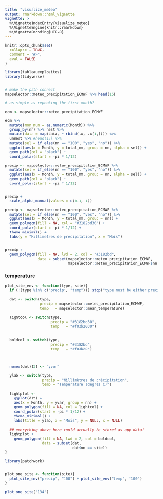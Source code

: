 ```yaml
---
title: "visualize_meteo"
output: rmarkdown::html_vignette
vignette: >
  %\VignetteIndexEntry{visualize_meteo}
  %\VignetteEngine{knitr::rmarkdown}
  %\VignetteEncoding{UTF-8}
---
```


```r
knitr::opts_chunk$set(
  collapse = TRUE,
  comment = "#>",
  eval = FALSE
)
```

```r
library(tableauexplosites)
library(tidyverse)


# make the path connect
mapselector::meteo_precipitation_ECMWF %>% head(15)

# as simple as repeating the first month?

ecm <- mapselector::meteo_precipitation_ECMWF

ecm %>% 
  mutate(mon_num = as.numeric(Month)) %>% 
  group_by(nn) %>% nest %>% 
  mutate(data = map(data, ~ rbind(.x, .x[1,]))) %>% 
  unnest %>% #head(15) %>% 
  mutate(sel = if_else(nn == "100", "yes", "no")) %>% 
  ggplot(aes(x = Month, y = total_mm, group = nn, alpha = sel)) + 
  geom_path(col = "black") +
  coord_polar(start = -pi * 1/12)

precip <- mapselector::meteo_precipitation_ECMWF %>%
  mutate(sel = if_else(nn == "100", "yes", "no")) %>% 
  ggplot(aes(x = Month, y = total_mm, group = nn, alpha = sel)) + 
  geom_path(col = "black") +
  coord_polar(start = -pi * 1/12)


precip + 
  scale_alpha_manual(values = c(0.1, 1))
```


```r
precip <- mapselector::meteo_precipitation_ECMWF %>%
  mutate(sel = if_else(nn == "100", "yes", "no")) %>% 
  ggplot(aes(x = Month, y = total_mm, group = nn)) + 
  geom_polygon(fill = NA, col = "#3182bd30") +
  coord_polar(start = -pi * 1/12) + 
  theme_minimal() + 
  labs(y = "Millimetres de precipitation", x = "Mois")


precip + 
  geom_polygon(fill = NA, lwd = 2, col = "#3182bd",
               data = subset(mapselector::meteo_precipitation_ECMWF,
                             mapselector::meteo_precipitation_ECMWF$nn == "100"))
```


### temperature

```r

plot_site_env <- function(type, site){
  if (!(type %in% c("precip", "temp"))) stop("type must be either precip or temp")
  
  dat <- switch(type,
                precip = mapselector::meteo_precipitation_ECMWF,
                temp   = mapselector::mean_temperature)
  
  lightcol <- switch(type,
                     precip = "#3182bd30",
                     temp   = "#f03b2030")
  
  
  boldcol <- switch(type,
                     precip = "#3182bd",
                     temp   = "#f03b20")
  


  names(dat)[3] <- "yvar"
  
  ylab <- switch(type,
                 precip = "Millimètres de précipitation",
                 temp = "Temperature (degres C)")
  
  lightplot <- 
    ggplot(dat) + 
    aes(x = Month, y = yvar, group = nn) + 
    geom_polygon(fill = NA, col = lightcol) +
    coord_polar(start = -pi * 1/12) + 
    theme_minimal() + 
    labs(title = ylab, x = "Mois", y = NULL, x = NULL)
  
  ## everything above here could actually be stored as app data! 
  lightplot + 
    geom_polygon(fill = NA, lwd = 2, col = boldcol,
                 data = subset(dat,
                               dat$nn == site))
}

```


```r

library(patchwork)


plot_one_site <- function(site){
  plot_site_env("precip", "100") + plot_site_env("temp", "100")
}

plot_one_site("134")
```

